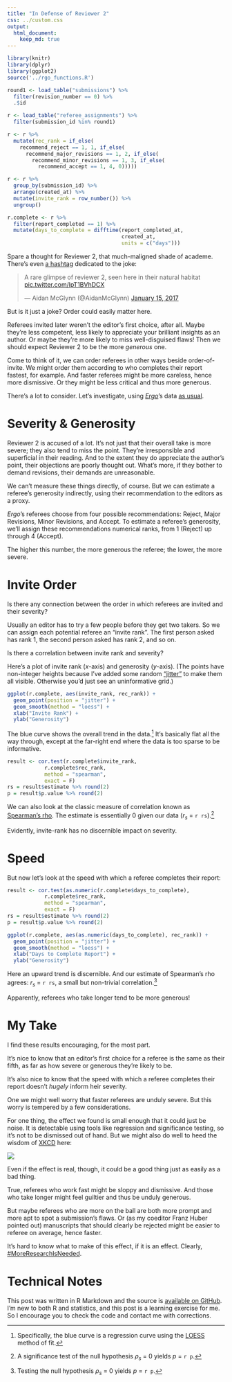 ```yaml
---
title: "In Defense of Reviewer 2"
css: ../custom.css
output:
  html_document:
    keep_md: true
---
```

  
```r
library(knitr)
library(dplyr)
library(ggplot2)
source('../rgo_functions.R')

round1 <- load_table("submissions") %>%
  filter(revision_number == 0) %>%
  .$id

r <- load_table("referee_assignments") %>%
  filter(submission_id %in% round1)

r <- r %>%
  mutate(rec_rank = if_else(
    recommend_reject == 1, 1, if_else(
      recommend_major_revisions == 1, 2, if_else(
        recommend_minor_revisions == 1, 3, if_else(
          recommend_accept == 1, 4, 0)))))

r <- r %>%
  group_by(submission_id) %>%
  arrange(created_at) %>%
  mutate(invite_rank = row_number()) %>%
  ungroup()

r.complete <- r %>% 
  filter(report_completed == 1) %>%
  mutate(days_to_complete = difftime(report_completed_at,
                                     created_at,
                                     units = c("days")))
```

Spare a thought for Reviewer 2, that much-maligned shade of academe. There's even [a hashtag](https://twitter.com/hashtag/reviewer2) dedicated to the joke:

<blockquote class="twitter-tweet tw-align-center" data-lang="en"><p lang="en" dir="ltr">A rare glimpse of reviewer 2, seen here in their natural habitat <a href="https://t.co/lpT1BVhDCX">pic.twitter.com/lpT1BVhDCX</a></p>&mdash; Aidan McGlynn (@AidanMcGlynn) <a href="https://twitter.com/AidanMcGlynn/status/820647829446283264">January 15, 2017</a></blockquote>
<script async src="http://platform.twitter.com/widgets.js" charset="utf-8"></script>

But is it just a joke? Order could easily matter here.

Referees invited later weren't the editor's first choice, after all. Maybe they're less competent, less likely to appreciate your brilliant insights as an author. Or maybe they're more likely to miss well-disguised flaws! Then we should expect Reviewer 2 to be the more *generous* one.

Come to think of it, we can order referees in other ways beside order-of-invite. We might order them according to who completes their report fastest, for example. And faster referees might be more careless, hence more dismissive. Or they might be less critical and thus more generous.

There's a lot to consider. Let's investigate, using [*Ergo*](http://www.ergophiljournal.org/)'s data [as usual](/tags/rgo/).


# Severity & Generosity

Reviewer 2 is accused of a lot. It's not just that their overall take is more severe; they also tend to miss the point. They're irresponsible and superficial in their reading. And to the extent they do appreciate the author's point, their objections are poorly thought out. What's more, if they bother to demand revisions, their demands are unreasonable.

We can't measure these things directly, of course. But we can estimate a referee's generosity indirectly, using their recommendation to the editors as a proxy.

*Ergo*'s referees choose from four possible recommendations: Reject, Major Revisions, Minor Revisions, and Accept. To estimate a referee's generosity, we'll assign these recommendations numerical ranks, from 1 (Reject) up through 4 (Accept).

The higher this number, the more generous the referee; the lower, the more severe.


# Invite Order

Is there any connection between the order in which referees are invited and their severity?

Usually an editor has to try a few people before they get two takers. So we can assign each potential referee an "invite rank". The first person asked has rank 1, the second person asked has rank 2, and so on.

Is there a correlation between invite rank and severity?

Here's a plot of invite rank (*x*-axis) and generosity (*y*-axis). (The points have non-integer heights because I've added some random  ["jitter"](http://r4ds.had.co.nz/data-visualisation.html#position-adjustments) to make them all visible. Otherwise you'd just see an uninformative grid.)

```r
ggplot(r.complete, aes(invite_rank, rec_rank)) +
  geom_point(position = "jitter") + 
  geom_smooth(method = "loess") +
  xlab("Invite Rank") +
  ylab("Generosity")
```

The blue curve shows the overall trend in the data.[^1] It's basically flat all the way through, except at the far-right end where the data is too sparse to be informative.

[^1]: Specifically, the blue curve is a regression curve using the [LOESS](https://en.wikipedia.org/wiki/Local_regression#Definition_of_a_LOESS_model) method of fit.

```r
result <- cor.test(r.complete$invite_rank,
            r.complete$rec_rank,
            method = "spearman",
            exact = F)
rs = result$estimate %>% round(2)
p = result$p.value %>% round(2)
```

We can also look at the classic measure of correlation known as [Spearman's rho](https://en.wikipedia.org/wiki/Spearman's_rank_correlation_coefficient). The estimate is essentially 0 given our data ($r_s$ = `r rs`).[^2]

[^2]: A significance test of the null hypothesis $\rho_s$ = 0 yields *p* = `r p`.

Evidently, invite-rank has no discernible impact on severity.


# Speed

But now let's look at the speed with which a referee completes their report:

```r
result <- cor.test(as.numeric(r.complete$days_to_complete),
            r.complete$rec_rank,
            method = "spearman",
            exact = F)
rs = result$estimate %>% round(2)
p = result$p.value %>% round(2)

ggplot(r.complete, aes(as.numeric(days_to_complete), rec_rank)) +
  geom_point(position = "jitter") + 
  geom_smooth(method = "loess") +
  xlab("Days to Complete Report") +
  ylab("Generosity")
```

Here an upward trend is discernible. And our estimate of Spearman's rho agrees: $r_s$ = `r rs`, a small but non-trivial correlation.[^3]

[^3]: Testing the null hypothesis $\rho_s$ = 0 yields *p* = `r p`.

Apparently, referees who take longer tend to be more generous!


# My Take

I find these results encouraging, for the most part.

It's nice to know that an editor's first choice for a referee is the same as their fifth, as far as how severe or generous they're likely to be.

It's also nice to know that the speed with which a referee completes their report doesn't *hugely* inform heir severity.

One we might well worry that faster referees are unduly severe. But this worry is tempered by a few considerations.

For one thing, the effect we found is small enough that it could just be noise. It is detectable using tools like regression and significance testing, so it's not to be dismissed out of hand. But we might also do well to heed the wisdom of [XKCD](https://xkcd.com/1725/) here:

![](https://imgs.xkcd.com/comics/linear_regression_2x.png)

Even if the effect is real, though, it could be a good thing just as easily as a bad thing.

True, referees who work fast might be sloppy and dismissive. And those who take longer might feel guiltier and thus be unduly generous. 

But maybe referees who are more on the ball are both more prompt and more apt to spot a submission's flaws. Or (as my coeditor Franz Huber pointed out) manuscripts that should clearly be rejected might be easier to referee on average, hence faster.

It's hard to know what to make of this effect, if it is an effect. Clearly, [#MoreResearchIsNeeded](https://twitter.com/hashtag/moreresearchisneeded).


# Technical Notes

This post was written in R Markdown and the source is [available on GitHub](https://github.com/jweisber/rgo/blob/master/reviewer%202/reviewer%202.Rmd). I'm new to both R and statistics, and this post is a learning exercise for me. So I encourage you to check the code and contact me with corrections.